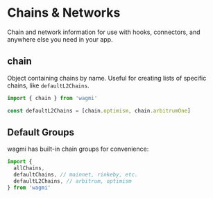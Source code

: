 # Chains & Networks

Chain and network information for use with hooks, connectors, and anywhere else you need in your app.

## chain

Object containing chains by name. Useful for creating lists of specific chains, like `defaultL2Chains`.

```ts
import { chain } from 'wagmi'

const defaultL2Chains = [chain.optimism, chain.arbitrumOne]
```

## Default Groups

wagmi has built-in chain groups for convenience:

```ts
import {
  allChains,
  defaultChains, // mainnet, rinkeby, etc.
  defaultL2Chains, // arbitrum, optimism
} from 'wagmi'
```
